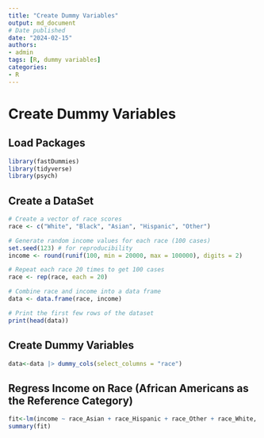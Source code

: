 ```yaml
---
title: "Create Dummy Variables"
output: md_document
# Date published
date: "2024-02-15"
authors: 
- admin
tags: [R, dummy variables]
categories: 
- R
---
```


# Create Dummy Variables

## Load Packages

```r
library(fastDummies)
library(tidyverse)
library(psych)
```

## Create a DataSet

```r
# Create a vector of race scores
race <- c("White", "Black", "Asian", "Hispanic", "Other")

# Generate random income values for each race (100 cases)
set.seed(123) # for reproducibility
income <- round(runif(100, min = 20000, max = 100000), digits = 2)

# Repeat each race 20 times to get 100 cases
race <- rep(race, each = 20)

# Combine race and income into a data frame
data <- data.frame(race, income)

# Print the first few rows of the dataset
print(head(data))
```

## Create Dummy Variables

```r
data<-data |> dummy_cols(select_columns = "race")
```

## Regress Income on Race (African Americans as the Reference Category)

```r
fit<-lm(income ~ race_Asian + race_Hispanic + race_Other + race_White, data=data)
summary(fit)
```

